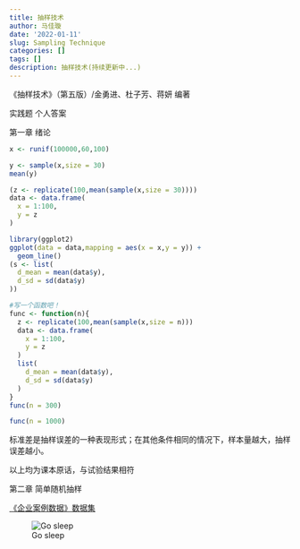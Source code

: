 ```yaml
---
title: 抽样技术
author: 马佳璇
date: '2022-01-11'
slug: Sampling Technique
categories: []
tags: []
description: 抽样技术(持续更新中...)
---
```


《抽样技术》（第五版）/金勇进、杜子芳、蒋妍 编著

实践题 个人答案

第一章 绪论
```r
x <- runif(100000,60,100)
```

```r
y <- sample(x,size = 30)
mean(y)
```

```r
(z <- replicate(100,mean(sample(x,size = 30))))
data <- data.frame(
  x = 1:100,
  y = z
)
```

```r
library(ggplot2)
ggplot(data = data,mapping = aes(x = x,y = y)) + 
  geom_line()
(s <- list(
  d_mean = mean(data$y),
  d_sd = sd(data$y)
))
```

```r
#写一个函数吧！
func <- function(n){
  z <- replicate(100,mean(sample(x,size = n)))
  data <- data.frame(
    x = 1:100,
    y = z
  )
  list(
    d_mean = mean(data$y),
    d_sd = sd(data$y)
  )
}
func(n = 300)
```

```r
func(n = 1000)
```

标准差是抽样误差的一种表现形式；在其他条件相同的情况下，样本量越大，抽样误差越小。

以上均为课本原话，与试验结果相符

第二章 简单随机抽样

[《企业案例数据》数据集](http://www.crup.com.cn/DownResource/DownFile?id=165cef6b-b3c4-480e-ab96-d9dcce34e868)

![Go sleep](http://wx4.sinaimg.cn/large/006GJQvhly1fz3hyfp428g308k06gh65.gif)
